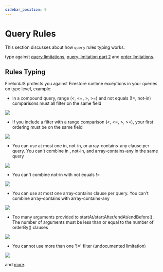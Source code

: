 ```yaml
---
sidebar_position: 9
---
```


# Query Rules

This section discusses about how `query` rules typing works.

type against [query limitations](https://firebase.google.com/docs/firestore/query-data/queries#query_limitations), [query limitation part 2](https://firebase.google.com/docs/firestore/query-data/queries#limitations) and [order limitations](https://firebase.google.com/docs/firestore/query-data/order-limit-data#limitations).


## Rules Typing

FirelordJS protects you against Firestore runtime exceptions in your queries on type level, example:

- In a compound query, range (<, <=, >, >=) and not equals (!=, not-in) comparisons must all filter on the same field

<Image
	src="/firelordv2/query1.png"
	text="FirelordJS displays which query rule you violated in the hint."
/>

- If you include a filter with a range comparison (<, <=, >, >=), your first ordering must be on the same field

<Image
	src="/firelordv2/query2.png"
	text="FirelordJS display what field path you should use in the hint."
/>

- You can use at most one in, not-in, or array-contains-any clause per query. You can't combine in , not-in, and array-contains-any in the same query

<Image
	src="/firelordv2/query4.png"
	text="FirelordJS displays which query rule you violated in the hint."
/>

- You can't combine not-in with not equals !=

<Image
	src="/firelordv2/query5.png"
	text="FirelordJS displays which query rule you violated in the hint."
/>

- You can use at most one array-contains clause per query. You can't combine array-contains with array-contains-any

<Image
	src="/firelordv2/query6.png"
	text="FirelordJS displays which query rule you violated in the hint."
/>

- Too many arguments provided to startAt/startAfter/endAt/endBefore(). The number of arguments must be less than or equal to the number of orderBy() clauses

<Image
	src="/firelordv2/query7.png"
	text="FirelordJS displays which query rule you violated in the hint."
/>

- You cannot use more than one '!=' filter (undocumented limitation)

<Image
	src="/firelordv2/query8.png"
	text="FirelordJS displays which query rule you violated in the hint."
/>

and [more](https://github.com/tylim88/FirelordJS/blob/main/src/types/error.ts).
